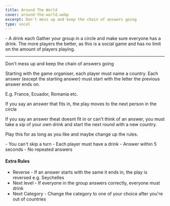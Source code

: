 ```yaml
---
title: Around The World
cover: around-the-world.webp
excerpt: Don't mess up and keep the chain of answers going
type: vocal
---
```


<GameHero
  cover="/images/aroundtheworld.webp"
  alt="Around The World"
/>

<GameSection title="Equipment" icon="/images/liquor.webp">
-   A drink each
</GameSection>

<GameSection title="Setup" icon="/images/settings.webp">
Gather your group in a circle and make sure everyone has a drink. The more players the better, as this is a social game and has no limit on the amount of players playing.

* * *
</GameSection>

<GameSection title="Aim of the Game" icon="/images/target.webp">
<p>Don't mess up and keep the chain of answers going</p>
</GameSection>

<GameSection title="How to Play" icon="/images/question.webp">
Starting with the game organiser, each player must name a country. Each answer (except the starting answer) must start with the letter the previous answer ends on.

E.g. France, Ecuador, Romania etc.

If you say an answer that fits in, the play moves to the next person in the circle

If you say an answer theat doesnt fit in or can't think of an answer, you must take a sip of your own drink and start the next round with a new country.

Play this for as long as you like and maybe change up the rules.
</GameSection>

<GameSection title="Rules" icon="/images/rules.webp">
-   You can't skip a turn
-   Each player must have a drink
-   Answer within 5 seconds
-   No repeated answers
</GameSection>

<GameSection title="Special Edition" icon="/images/special.webp">

<h4>Extra Rules</h4>

-   Reverse - If an answer starts with the same it ends in, the play is reversed e.g. Seychelles
-   Next level - If everyone in the group answers correctly, everyone must drink
-   Next Category - Change the category to one of your choice after you're out of countries
</GameSection>

<ShareButtons title="Around The World" />

<FeedbackCard>
</FeedbackCard>

